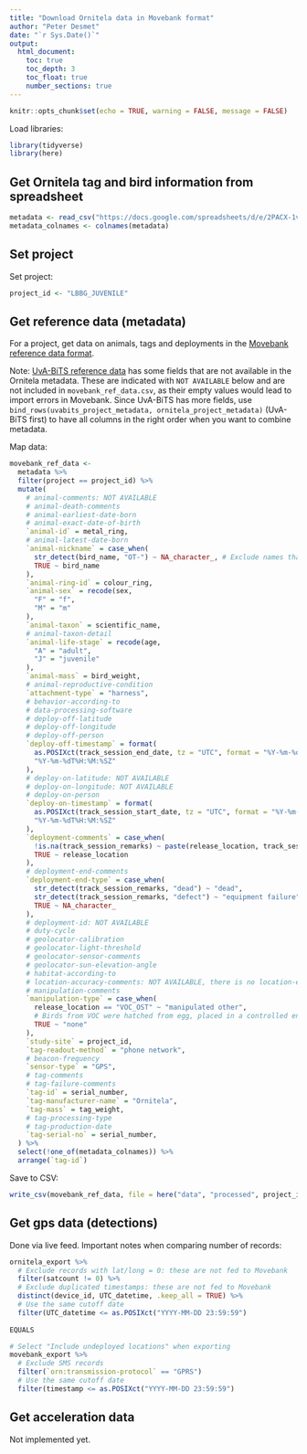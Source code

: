 ```yaml
---
title: "Download Ornitela data in Movebank format"
author: "Peter Desmet"
date: "`r Sys.Date()`"
output:
  html_document:
    toc: true
    toc_depth: 3
    toc_float: true
    number_sections: true
---
```


```r
knitr::opts_chunk$set(echo = TRUE, warning = FALSE, message = FALSE)
```

Load libraries:

```r
library(tidyverse)
library(here)
```

## Get Ornitela tag and bird information from spreadsheet

```r
metadata <- read_csv("https://docs.google.com/spreadsheets/d/e/2PACX-1vSU838D5jOOcPSyL21iheYdC1hEwYaR88x9qhJNLOZtmaTuK6hv23Vpz-o1b5erXur4Vw2g9Z2mQchh/pub?gid=0&single=true&output=csv")
metadata_colnames <- colnames(metadata)
```

## Set project

Set project:

```r
project_id <- "LBBG_JUVENILE"
```

## Get reference data (metadata)

For a project, get data on animals, tags and deployments in the [Movebank reference data format](https://www.movebank.org/node/27).

Note: [UvA-BiTS reference data](../sql/movebank_ref.sql) has some fields that are not available in the Ornitela metadata. These are indicated with `NOT AVAILABLE` below and are not included in `movebank_ref_data.csv`, as their empty values would lead to import errors in Movebank. Since UvA-BiTS has more fields, use `bind_rows(uvabits_project_metadata, ornitela_project_metadata)` (UvA-BiTS first) to have all columns in the right order when you want to combine metadata.

Map data:

```r
movebank_ref_data <-
  metadata %>%
  filter(project == project_id) %>%
  mutate(
    # animal-comments: NOT AVAILABLE
    # animal-death-comments
    # animal-earliest-date-born
    # animal-exact-date-of-birth
    `animal-id` = metal_ring,
    # animal-latest-date-born
    `animal-nickname` = case_when(
      str_detect(bird_name, "OT-") ~ NA_character_, # Exclude names that are the default tag name
      TRUE ~ bird_name
    ),
    `animal-ring-id` = colour_ring,
    `animal-sex` = recode(sex,
      "F" = "f",
      "M" = "m"
    ),
    `animal-taxon` = scientific_name,
    # animal-taxon-detail
    `animal-life-stage` = recode(age,
      "A" = "adult",
      "J" = "juvenile"
    ),
    `animal-mass` = bird_weight,
    # animal-reproductive-condition
    `attachment-type` = "harness",
    # behavior-according-to
    # data-processing-software
    # deploy-off-latitude
    # deploy-off-longitude
    # deploy-off-person
    `deploy-off-timestamp` = format(
      as.POSIXct(track_session_end_date, tz = "UTC", format = "%Y-%m-%d %H:%M:%S"),
      "%Y-%m-%dT%H:%M:%SZ"
    ),
    # deploy-on-latitude: NOT AVAILABLE
    # deploy-on-longitude: NOT AVAILABLE
    # deploy-on-person
    `deploy-on-timestamp` = format(
      as.POSIXct(track_session_start_date, tz = "UTC", format = "%Y-%m-%d %H:%M:%S"),
      "%Y-%m-%dT%H:%M:%SZ"
    ),
    `deployment-comments` = case_when(
      !is.na(track_session_remarks) ~ paste(release_location, track_session_remarks, sep = " | "),
      TRUE ~ release_location
    ),
    # deployment-end-comments
    `deployment-end-type` = case_when(
      str_detect(track_session_remarks, "dead") ~ "dead",
      str_detect(track_session_remarks, "defect") ~ "equipment failure",
      TRUE ~ NA_character_
    ),
    # deployment-id: NOT AVAILABLE
    # duty-cycle
    # geolocator-calibration
    # geolocator-light-threshold
    # geolocator-sensor-comments
    # geolocator-sun-elevation-angle
    # habitat-according-to
    # location-accuracy-comments: NOT AVAILABLE, there is no location-error-numerical/vertical-error-numerical in the gps data
    # manipulation-comments
    `manipulation-type` = case_when(
      release_location == "VOC_OST" ~ "manipulated other",
      # Birds from VOC were hatched from egg, placed in a controlled environment and subjected to behavioural studies
      TRUE ~ "none"
    ),
    `study-site` = project_id,
    `tag-readout-method` = "phone network",
    # beacon-frequency
    `sensor-type` = "GPS",
    # tag-comments
    # tag-failure-comments
    `tag-id` = serial_number,
    `tag-manufacturer-name` = "Ornitela",
    `tag-mass` = tag_weight,
    # tag-processing-type
    # tag-production-date
    `tag-serial-no` = serial_number,
  ) %>%
  select(!one_of(metadata_colnames)) %>%
  arrange(`tag-id`)
```

Save to CSV:

```r
write_csv(movebank_ref_data, file = here("data", "processed", project_id, "movebank_ref_data.csv"), na = "")
```

## Get gps data (detections)

Done via live feed. Important notes when comparing number of records:

```R
ornitela_export %>%
  # Exclude records with lat/long = 0: these are not fed to Movebank
  filter(satcount != 0) %>%
  # Exclude duplicated timestamps: these are not fed to Movebank
  distinct(device_id, UTC_datetime, .keep_all = TRUE) %>%
  # Use the same cutoff date
  filter(UTC_datetime <= as.POSIXct("YYYY-MM-DD 23:59:59")
  
EQUALS

# Select "Include undeployed locations" when exporting
movebank_export %>%
  # Exclude SMS records
  filter(`orn:transmission-protocol` == "GPRS")
  # Use the same cutoff date
  filter(timestamp <= as.POSIXct("YYYY-MM-DD 23:59:59")
```

## Get acceleration data

Not implemented yet.
